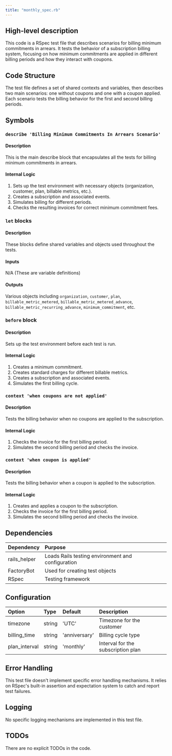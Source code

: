 ```yaml
---
title: "monthly_spec.rb"
---
```


## High-level description
This code is a RSpec test file that describes scenarios for billing minimum commitments in arrears. It tests the behavior of a subscription billing system, focusing on how minimum commitments are applied in different billing periods and how they interact with coupons.

## Code Structure
The test file defines a set of shared contexts and variables, then describes two main scenarios: one without coupons and one with a coupon applied. Each scenario tests the billing behavior for the first and second billing periods.

## Symbols

### `describe 'Billing Minimum Commitments In Arrears Scenario'`
#### Description
This is the main describe block that encapsulates all the tests for billing minimum commitments in arrears.

#### Internal Logic
1. Sets up the test environment with necessary objects (organization, customer, plan, billable metrics, etc.).
2. Creates a subscription and associated events.
3. Simulates billing for different periods.
4. Checks the resulting invoices for correct minimum commitment fees.

### `let` blocks
#### Description
These blocks define shared variables and objects used throughout the tests.

#### Inputs
N/A (These are variable definitions)

#### Outputs
Various objects including `organization`, `customer`, `plan`, `billable_metric_metered`, `billable_metric_metered_advance`, `billable_metric_recurring_advance`, `minimum_commitment`, etc.

### `before` block
#### Description
Sets up the test environment before each test is run.

#### Internal Logic
1. Creates a minimum commitment.
2. Creates standard charges for different billable metrics.
3. Creates a subscription and associated events.
4. Simulates the first billing cycle.

### `context 'when coupons are not applied'`
#### Description
Tests the billing behavior when no coupons are applied to the subscription.

#### Internal Logic
1. Checks the invoice for the first billing period.
2. Simulates the second billing period and checks the invoice.

### `context 'when coupon is applied'`
#### Description
Tests the billing behavior when a coupon is applied to the subscription.

#### Internal Logic
1. Creates and applies a coupon to the subscription.
2. Checks the invoice for the first billing period.
3. Simulates the second billing period and checks the invoice.

## Dependencies
| Dependency | Purpose |
|:-----------|:--------|
| rails_helper | Loads Rails testing environment and configuration |
| FactoryBot | Used for creating test objects |
| RSpec | Testing framework |

## Configuration
| Option | Type | Default | Description |
|:-------|:-----|:--------|:------------|
| timezone | string | 'UTC' | Timezone for the customer |
| billing_time | string | 'anniversary' | Billing cycle type |
| plan_interval | string | 'monthly' | Interval for the subscription plan |

## Error Handling
This test file doesn't implement specific error handling mechanisms. It relies on RSpec's built-in assertion and expectation system to catch and report test failures.

## Logging
No specific logging mechanisms are implemented in this test file.

## TODOs
There are no explicit TODOs in the code.